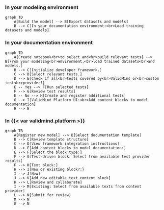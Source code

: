 ### In your modeling environment

```mermaid
graph TD
    A[Build the model] --> B[Export datasets and models]
    B --> C[In your documentation environment:<br>Load training datasets and models]
```

### In your documentation environment

<!-- Using the variable in a Mermaid chart messes up the output  -->

```mermaid
graph TD
    A[Create notebook<br>to select and<br>build relevant tests] --> B[From your modeling<br>environment,<br>load trained datasets<br>and models.]
    B --> C[Initialize developer framework.]
    C --> D[Select relevant tests.]
    D --> E{Check if all<br>tests covered by<br>ValidMind or<br>custom test<br>provider?}
    E -- Yes --> F[Run selected tests]
    F --> G[Review test results]
    E -- No --> H[Create and register additional tests]
    G --> I[ValidMind Platform UI:<br>Add content blocks to model documentation]
    H --> E
```

### In {{< var validmind.platform >}}

```mermaid
graph TB
    A[Register new model] --> B[Select documentation template]
    B --> C[Review template structure]
    C --> D[View framework integration instructions]
    D --> E[Add content blocks to model documentation:]
    E --> F[Select the block type:]
    F --> G[Test-driven block: Select from available test provider results]
    F --> H[Text block:]
    H --> I{New or existing block?:}
    I --> J[New]
    J --> K[Add new editable text content block]
    K --> L[Review and collaborate]
    I --> M[Existing: Select from available texts from content provider]
    L --> N[Submit for review]
    M --> N
    G --> N
```